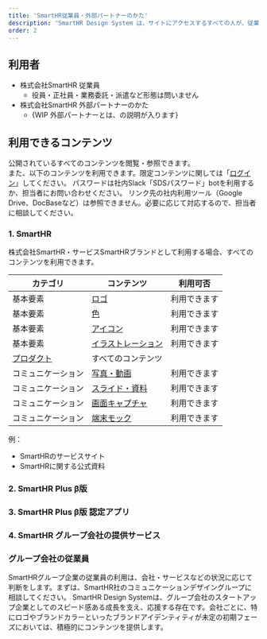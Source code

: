 ```yaml
---
title: 'SmartHR従業員・外部パートナーのかた'
description: 'SmartHR Design System は、サイトにアクセスするすべての人が、従業員限定コンテンツを除くすべてのコンテンツを参照できます。利用に関しては、コンテンツごとにその範囲や権利が異なるので、各コンテンツ、または利用規約を確認してください。'
order: 2
---
```


## 利用者

- 株式会社SmartHR 従業員
    - 役員・正社員・業務委託・派遣など形態は問いません
- 株式会社SmartHR 外部パートナーのかた
    - {WIP 外部パートナーとは、の説明が入ります}

## 利用できるコンテンツ

公開されているすべてのコンテンツを閲覧・参照できます。  
また、以下のコンテンツを利用できます。限定コンテンツに関しては「[ログイン](/login)」してください。
パスワードは社内Slack「SDSパスワード」botを利用するか、担当者にお問い合わせください。
リンク先の社内利用ツール（Google Drive、DocBaseなど）は参照できません。必要に応じて対応するので、担当者に相談してください。

### 1. SmartHR
株式会社SmartHR・サービスSmartHRブランドとして利用する場合、すべてのコンテンツを利用できます。  

| カテゴリ | コンテンツ | 利用可否 |
| --- | --- | --- |
| 基本要素 | [ロゴ](/basics/logos) | 利用できます |
| 基本要素 | [色](/basics/colors) | 利用できます |
| 基本要素 | [アイコン](/basics/icon) | 利用できます |
| 基本要素 | [イラストレーション](/basics/illustrations) | 利用できます |
| [プロダクト](/products) | すべてのコンテンツ |  |
| コミュニケーション | [写真・動画]() | 利用できます |
| コミュニケーション | [スライド・資料]() | 利用できます | 
| コミュニケーション | [画面キャプチャ]() | 利用できます |
| コミュニケーション | [端末モック]() | 利用できます |

例：
- SmartHRのサービスサイト
- SmartHRに関する公式資料


### 2. SmartHR Plus β版

### 3. SmartHR Plus β版 認定アプリ

### 4. SmartHR グループ会社の提供サービス

### グループ会社の従業員

SmartHRグループ企業の従業員の利用は、会社・サービスなどの状況に応じて判断をします。まずは、SmartHR社のコミュニケーションデザイングループに相談してください。
SmartHR Design Systemは、グループ会社のスタートアップ企業としてのスピード感ある成長を支え、応援する存在です。会社ごとに、特にロゴやブランドカラーといったブランドアイデンティティが未定の初期フェーズにおいては、積極的にコンテンツを提供します。